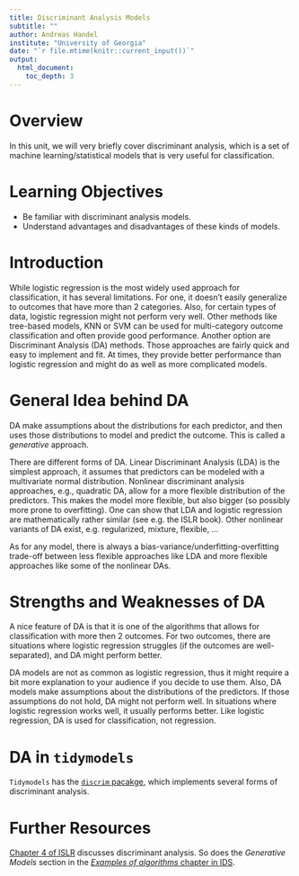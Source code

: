 ```yaml
---
title: Discriminant Analysis Models 
subtitle: ""
author: Andreas Handel
institute: "University of Georgia"
date: "`r file.mtime(knitr::current_input())`"
output: 
  html_document:
    toc_depth: 3
---
```



# Overview
In this unit, we will very briefly cover discriminant analysis, which is a set of machine learning/statistical models that is very useful for classification.


# Learning Objectives
* Be familiar with discriminant analysis models.
* Understand advantages and disadvantages of these kinds of models.


# Introduction
While logistic regression is the most widely used approach for classification, it has several limitations. For one, it doesn't easily generalize to outcomes that have more than 2 categories. Also, for certain types of data, logistic regression might not perform very well. Other methods like tree-based models, KNN or SVM can be used for multi-category outcome classification and often provide good performance. Another option are Discriminant Analysis (DA) methods. Those approaches are fairly quick and easy to implement and fit. At times, they provide better performance than logistic regression and might do as well as more complicated models.


# General Idea behind DA
DA make assumptions about the distributions for each predictor, and then uses those distributions to model and predict the outcome. This is called a _generative_ approach.

There are different forms of DA. Linear Discriminant Analysis (LDA) is the simplest approach, it assumes that predictors can be modeled with a multivariate normal distribution. Nonlinear discriminant analysis approaches, e.g., quadratic DA, allow for a more flexible distribution of the predictors. This makes the model more flexible, but also bigger (so possibly more prone to overfitting). One can show that LDA and logistic regression are mathematically rather similar (see e.g. the ISLR book). Other nonlinear variants of DA exist, e.g. regularized, mixture, flexible, ...

As for any model, there is always a bias-variance/underfitting-overfitting trade-off between less flexible approaches like LDA and more flexible approaches like some of the nonlinear DAs.


# Strengths and Weaknesses of DA

A nice feature of DA is that it is one of the algorithms that allows for classification with more then 2 outcomes. For two outcomes, there are situations where logistic regression struggles (if the outcomes are well-separated), and DA might perform better.

DA models are not as common as logistic regression, thus it might require a bit more explanation to your audience if you decide to use them. Also, DA models make assumptions about the distributions of the predictors. If those assumptions do not hold, DA might not perform well. In situations where logistic regression works well, it usually performs better. Like logistic regression, DA is used for classification, not regression.


# DA in `tidymodels`

`Tidymodels` has the [`discrim` pacakge](https://discrim.tidymodels.org), which implements several forms of discriminant analysis.



# Further Resources

[Chapter 4 of ISLR](https://statlearning.com/) discusses discriminant analysis. So does the _Generative Models_ section in the [_Examples of algorithms_ chapter in IDS](https://rafalab.github.io/dsbook/examples-of-algorithms.html).


